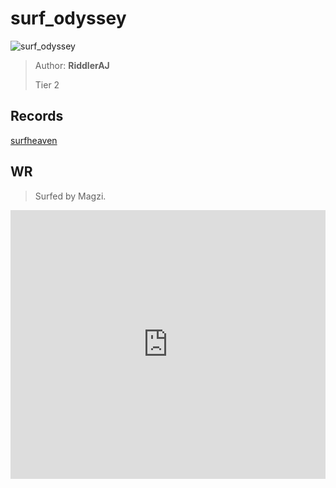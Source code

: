 
# surf_odyssey

![surf_odyssey](https://raw.githubusercontent.com/Sayt123/SurfMapPics/Maps-and-bonuses/csgo/surf_odyssey.jpg)

> Author: **RiddlerAJ**
>
> Tier 2

## Records

[surfheaven](https://surfheaven.eu/map/surf_odyssey)

## WR

> Surfed by Magzi.

<iframe
width="100%"
height="430"
src="https://www.youtube.com/embed/Dqp6cuMcmcY"
frameborder="0"
allow="accelerometer; autoplay; clipboard-write; encrypted-media; gyroscope; picture-in-picture"
allowFullScreen
/>

```md

[Surf Timer] - Not Magzi finished in 00:29:06 (WR -00:00:25). Improving by 00:00:27
[Surf Timer] - Not Magzi beat the map record! Rank: 1/1724

Previous WR holder: tele


```
                